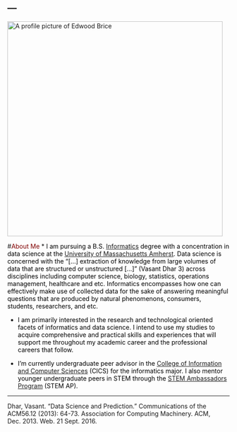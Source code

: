 ---
---
<link rel="stylesheet" href="edwoodbrice_styles" type="text/css">
<img src="images/edwood_profilepic.png" alt="A profile picture of Edwood Brice" width="488" height="488" class = "center">

#<span style="color:maroon">About Me</span>
* <span style="color:black">I am pursuing a B.S. [Informatics](https://www.cics.umass.edu/informatics) degree with a concentration in data science at the [University of Massachusetts Amherst](https://www.umass.edu). Data science is concerned with the “[...] extraction of knowledge from large volumes of data that are structured or unstructured [...]” (Vasant Dhar 3) across disciplines including computer science, biology, statistics, operations management, healthcare and etc. Informatics encompasses how one can effectively make use of collected data for the sake of answering meaningful questions that are produced by natural phenomenons, consumers, students, researchers, and etc.</span> 

* <span style="color:black"> I am primarily interested in the research and technological oriented facets of informatics and data science. I intend to use my studies to acquire comprehensive and practical skills and experiences that will support me throughout my academic career and the professional careers that follow.</span> 

* <span style="color:black"> I'm currently undergraduate peer advisor in the [College of Information and Computer Sciences](https://www.cics.umass.edu/) (CICS) for the informatics major. I also mentor younger undergraduate peers in STEM through the [STEM Ambassadors Program](https://www.stemapumass.org/) (STEM AP). </span> 

***

Dhar, Vasant. "Data Science and Prediction." Communications of the ACM56.12 (2013): 64-73. Association for Computing Machinery. ACM, Dec. 2013. Web. 21 Sept. 2016.
